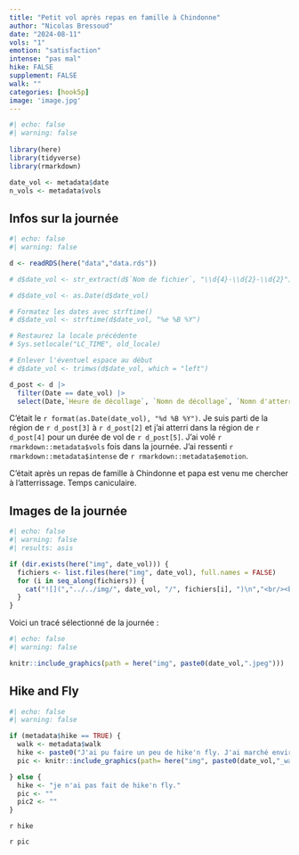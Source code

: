 ```yaml
---
title: "Petit vol après repas en famille à Chindonne"
author: "Nicolas Bressoud"
date: "2024-08-11"
vols: "1"
emotion: "satisfaction"
intense: "pas mal"
hike: FALSE
supplement: FALSE
walk: ""
categories: [hook5p]
image: 'image.jpg'
---
```


```r
#| echo: false
#| warning: false
  
library(here)
library(tidyverse)
library(rmarkdown)

date_vol <- metadata$date
n_vols <- metadata$vols
```

## Infos sur la journée

```r
#| echo: false
#| warning: false

d <- readRDS(here("data","data.rds"))

# d$date_vol <- str_extract(d$`Nom de fichier`, "\\d{4}-\\d{2}-\\d{2}")

# d$date_vol <- as.Date(d$date_vol)

# Formatez les dates avec strftime()
# d$date_vol <- strftime(d$date_vol, "%e %B %Y")

# Restaurez la locale précédente
# Sys.setlocale("LC_TIME", old_locale)

# Enlever l'éventuel espace au début
# d$date_vol <- trimws(d$date_vol, which = "left")

d_post <- d |> 
  filter(Date == date_vol) |> 
  select(Date,`Heure de décollage`, `Nomn de décollage`, `Nomn d'atterrissage`, `Durée`)

```

C'était le `r format(as.Date(date_vol), "%d %B %Y")`. Je suis parti de la région de `r d_post[3]` à `r d_post[2]` et j'ai atterri dans la région de `r d_post[4]` pour un durée de vol de `r d_post[5]`. J'ai volé `r rmarkdown::metadata$vols` fois dans la journée. J'ai ressenti `r rmarkdown::metadata$intense` de `r rmarkdown::metadata$emotion`.

C'était après un repas de famille à Chindonne et papa est venu me chercher à l'atterrissage. Temps caniculaire.

## Images de la journée

```r
#| echo: false
#| warning: false
#| results: asis 

if (dir.exists(here("img", date_vol))) {
  fichiers <- list.files(here("img", date_vol), full.names = FALSE)
  for (i in seq_along(fichiers)) {
    cat("![](","../../img/", date_vol, "/", fichiers[i], ")\n","<br/><br/>", sep="")
  }
}

```


Voici un tracé sélectionné de la journée : 

```r
#| echo: false
#| warning: false

knitr::include_graphics(path = here("img", paste0(date_vol,".jpeg")))
```

## Hike and Fly

```r
#| echo: false
#| warning: false

if (metadata$hike == TRUE) {
  walk <- metadata$walk
  hike <- paste0("J'ai pu faire un peu de hike'n fly. J'ai marché environ ", walk, ".")
  pic <- knitr::include_graphics(path= here("img", paste0(date_vol,"_walk",".jpeg")))

} else {
  hike <- "je n'ai pas fait de hike'n fly."
  pic <- ""
  pic2 <- ""
}

```

`r hike`

`r pic`

